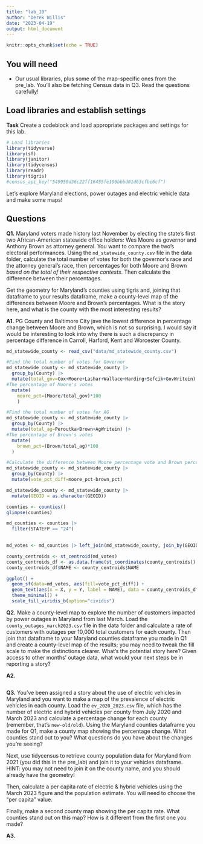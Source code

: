 ```yaml
---
title: "lab_10"
author: "Derek Willis"
date: "2023-04-19"
output: html_document
---
```


```r
knitr::opts_chunk$set(echo = TRUE)
```

## You will need

-   Our usual libraries, plus some of the map-specific ones from the pre_lab. You'll also be fetching Census data in Q3. Read the questions carefully!

## Load libraries and establish settings

**Task** Create a codeblock and load appropriate packages and settings for this lab.

```r
# Load libraries
library(tidyverse)
library(sf)
library(janitor)
library(tidycensus)
library(readr)
library(tigris)
#census_api_key("549950d36c22ff16455fe196bbbd01d63cfbe6cf")
```

Let's explore Maryland elections, power outages and electric vehicle data and make some maps!

## Questions

**Q1.** Maryland voters made history last November by electing the state's first two African-American statewide office holders: Wes Moore as governor and Anthony Brown as attorney general. You want to compare the two's electoral performances. Using the `md_statewide_county.csv` file in the data folder, calculate the total number of votes for both the governor's race and the attorney general's race, then percentages for both Moore and Brown *based on the total of their respective contests*. Then calculate the difference between their percentages.

Get the geometry for Maryland's counties using tigris and, joining that dataframe to your results dataframe, make a county-level map of the differences between Moore and Brown's percentages. What is the story here, and what is the county with the most interesting results?

**A1.** PG County and Baltimore City jave the lowest difference in percentage change between Moore and Brown, which is not so surprising. I would say it would be interesting to look into why there is such a discrepancy in percentage difference in Carroll, Harford, Kent and Worcester County.

```r
md_statewide_county <- read_csv("data/md_statewide_county.csv")
```
```r
#Find the total number of votes for Governor
md_statewide_county <- md_statewide_county |> 
  group_by(County) |> 
  mutate(total_gov=Cox+Moore+Lashar+Wallace+Harding+Sefcik+GovWritein) |> 
#The percentage of Moore's votes
  mutate(
    moore_pct=(Moore/total_gov)*100
    )

#Find the total number of votes for AG
md_statewide_county <- md_statewide_county |> 
  group_by(County) |> 
  mutate(total_ag=Peroutka+Brown+AgWritein) |> 
#The percentage of Brown's votes
  mutate(
    brown_pct=(Brown/total_ag)*100
  )

#Calculate the difference between Moore percentage vote and Brown percentage vote
md_statewide_county <- md_statewide_county |> 
  group_by(County) |> 
  mutate(vote_pct_diff=moore_pct-brown_pct)

md_statewide_county <- md_statewide_county |> 
  mutate(GEOID = as.character(GEOID))
```

```r
counties <- counties()
glimpse(counties)
```
```r
md_counties <- counties |>
  filter(STATEFP == "24") 
  
```

```r
md_votes <- md_counties |> left_join(md_statewide_county, join_by(GEOID==GEOID))
```

```r
county_centroids <- st_centroid(md_votes)
county_centroids_df <- as.data.frame(st_coordinates(county_centroids))
county_centroids_df$NAME <- county_centroids$NAME

ggplot() +
  geom_sf(data=md_votes, aes(fill=vote_pct_diff)) +
  geom_text(aes(x = X, y = Y, label = NAME), data = county_centroids_df, size = 3, check_overlap = TRUE) +
  theme_minimal() +
  scale_fill_viridis_b(option="cividis")
```

**Q2.** Make a county-level map to explore the number of customers impacted by power outages in Maryland from last March. Load the `county_outages_march2023.csv` file in the data folder and calculate a rate of customers with outages per 10,000 total customers for each county. Then join that dataframe to your Maryland counties dataframe you made in Q1 and create a county-level map of the results; you may need to tweak the fill scale to make the distinctions clearer. What's the potential story here? Given access to other months' outage data, what would your next steps be in reporting a story?

**A2.**

```r
```

**Q3.** You've been assigned a story about the use of electric vehicles in Maryland and you want to make a map of the prevalence of electric vehicles in each county. Load the `ev_2020_2023.csv` file, which has the number of electric and hybrid vehicles per county from July 2020 and March 2023 and calculate a percentage change for each county (remember, that's `new-old/old`). Using the Maryland counties dataframe you made for Q1, make a county map showing the percentage change. What counties stand out to you? What questions do you have about the changes you're seeing?

Next, use tidycensus to retrieve county population data for Maryland from 2021 (you did this in the pre_lab) and join it to your vehicles dataframe. HINT: you may not need to join it on the county name, and you should already have the geometry!

Then, calculate a per capita rate of electric & hybrid vehicles using the March 2023 figure and the population estimate. You will need to choose the "per capita" value.

Finally, make a second county map showing the per capita rate. What counties stand out on this map? How is it different from the first one you made?

**A3.**

```r
```
